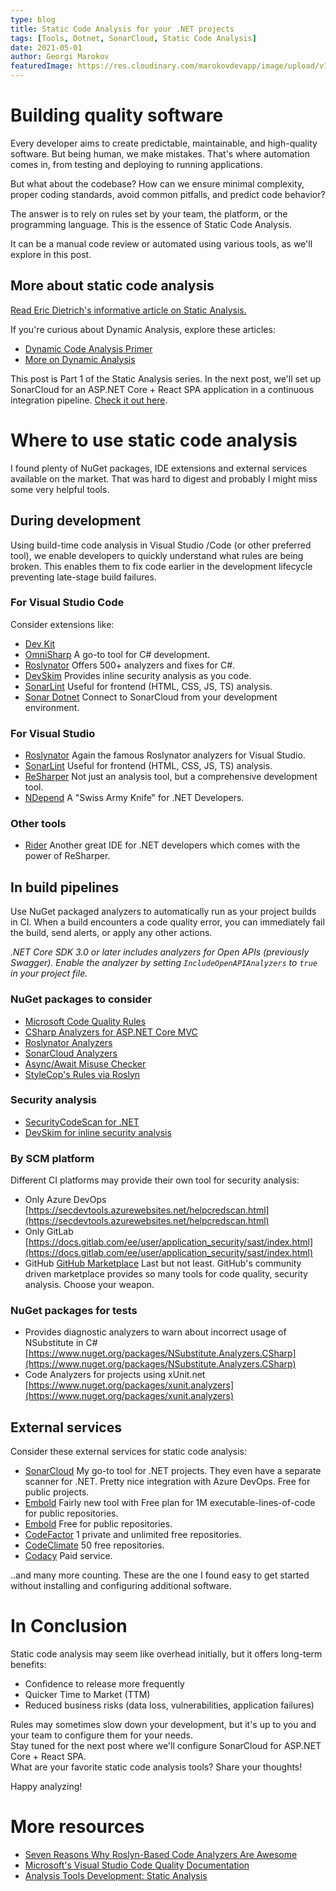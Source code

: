 ```yaml
---
type: blog
title: Static Code Analysis for your .NET projects
tags: [Tools, Dotnet, SonarCloud, Static Code Analysis]
date: 2021-05-01
author: Georgi Marokov
featuredImage: https://res.cloudinary.com/marokovdevapp/image/upload/v1697607446/Blogs/static-code-analysis_db4joo.png
---
```


# Building quality software

Every developer aims to create predictable, maintainable, and high-quality software. But being human, we make mistakes.
That's where automation comes in, from testing and deploying to running applications.

But what about the codebase? How can we ensure minimal complexity, proper coding standards, avoid common pitfalls, and
predict code behavior?

The answer is to rely on rules set by your team, the platform, or the programming language. This is the essence of
Static Code Analysis.

It can be a manual code review or automated using various tools, as we'll explore in this post.

## More about static code analysis

[Read Eric Dietrich's informative article on Static Analysis.](https://blog.ndepend.com/static-analysis-explanation-everyone/)

If you're curious about Dynamic Analysis, explore these articles:

- [Dynamic Code Analysis Primer](https://securityboulevard.com/2021/02/dynamic-code-analysis-a-primer/)
- [More on Dynamic Analysis](https://github.com/analysis-tools-dev/dynamic-analysis)

This post is Part 1 of the Static Analysis series. In the next post, we'll set up SonarCloud for an ASP.NET Core + React
SPA application in a continuous integration pipeline.
[Check it out here](/blogs/2021/06/analyze-aspnet-react-in-sonarcloud/).

# Where to use static code analysis

I found plenty of NuGet packages, IDE extensions and external services available on the market. That was hard to digest
and probably I might miss some very helpful tools.

## During development

Using build-time code analysis in Visual Studio /Code (or other preferred tool), we enable developers to quickly
understand what rules are being broken. This enables them to fix code earlier in the development lifecycle preventing
late-stage build failures.

### For Visual Studio Code

Consider extensions like:

- [Dev Kit](https://marketplace.visualstudio.com/items?itemName=ms-dotnettools.csdevkit)
- [OmniSharp](https://github.com/OmniSharp/omnisharp-roslyn) A go-to tool for C# development.
- [Roslynator](https://github.com/JosefPihrt/Roslynator) Offers 500+ analyzers and fixes for C#.
- [DevSkim](https://github.com/microsoft/devskim) Provides inline security analysis as you code.
- [SonarLint](https://www.sonarsource.com/products/sonarlint/features/vs-code/) Useful for frontend (HTML, CSS, JS, TS)
  analysis.
- [Sonar Dotnet](https://github.com/yagoluiz/sonar-dotnet-vscode/) Connect to SonarCloud from your development
  environment.

### For Visual Studio

- [Roslynator](https://github.com/JosefPihrt/Roslynator) Again the famous Roslynator analyzers for Visual Studio.
- [SonarLint](https://www.sonarsource.com/products/sonarlint/features/visual-studio/) Useful for frontend (HTML, CSS,
  JS, TS) analysis.
- [ReSharper](https://www.jetbrains.com/resharper/) Not just an analysis tool, but a comprehensive development tool.
- [NDepend](https://www.ndepend.com/) A "Swiss Army Knife" for .NET Developers.

### Other tools

- [Rider](https://www.jetbrains.com/rider/) Another great IDE for .NET developers which comes with the power of
  ReSharper.

## In build pipelines

Use NuGet packaged analyzers to automatically run as your project builds in CI. When a build encounters a code quality
error, you can immediately fail the build, send alerts, or apply any other actions.

_.NET Core SDK 3.0 or later includes analyzers for Open APIs (previously Swagger). Enable the analyzer by setting
`IncludeOpenAPIAnalyzers` to `true` in your project file._

### NuGet packages to consider

- [Microsoft Code Quality Rules](https://www.nuget.org/packages/Microsoft.CodeAnalysis.NetAnalyzers/)
- [CSharp Analyzers for ASP.NET Core MVC](https://www.nuget.org/packages/Microsoft.AspNetCore.Mvc.Api.Analyzers)
- [Roslynator Analyzers](https://www.nuget.org/packages/Roslynator.Analyzers)
- [SonarCloud Analyzers](https://www.nuget.org/packages/SonarAnalyzer.CSharp/)
- [Async/Await Misuse Checker](https://www.nuget.org/packages/AsyncFixer)
- [StyleCop's Rules via Roslyn](https://www.nuget.org/packages/StyleCop.Analyzers/)

### Security analysis

- [SecurityCodeScan for .NET](https://www.nuget.org/packages/SecurityCodeScan.VS2019/)
- [DevSkim for inline security analysis](https://www.nuget.org/packages/Microsoft.CST.DevSkim/)

### By SCM platform

Different CI platforms may provide their own tool for security analysis:

- Only Azure DevOps
  [https://secdevtools.azurewebsites.net/helpcredscan.html](https://secdevtools.azurewebsites.net/helpcredscan.html)
- Only GitLab
  [https://docs.gitlab.com/ee/user/application_security/sast/index.html](https://docs.gitlab.com/ee/user/application_security/sast/index.html)
- GitHub [GitHub Marketplace](https://github.com/marketplace?category=code-quality&type=apps) Last but not least.
  GitHub's community driven marketplace provides so many tools for code quality, security analysis. Choose your weapon.

### NuGet packages for tests

- Provides diagnostic analyzers to warn about incorrect usage of NSubstitute in C#
  [https://www.nuget.org/packages/NSubstitute.Analyzers.CSharp](https://www.nuget.org/packages/NSubstitute.Analyzers.CSharp)
- Code Analyzers for projects using xUnit.net
  [https://www.nuget.org/packages/xunit.analyzers](https://www.nuget.org/packages/xunit.analyzers)

## External services

Consider these external services for static code analysis:

- [SonarCloud](https://sonarcloud.io/) My go-to tool for .NET projects. They even have a separate scanner for .NET.
  Pretty nice integration with Azure DevOps. Free for public projects.
- [Embold](https://embold.io/) Fairly new tool with Free plan for 1M executable-lines-of-code for public repositories.
- [Embold](https://codebeat.co/) Free for public repositories.
- [CodeFactor](https://www.codefactor.io/) 1 private and unlimited free repositories.
- [CodeClimate](https://codeclimate.com/) 50 free repositories.
- [Codacy](https://www.codacy.com/) Paid service.

..and many more counting. These are the one I found easy to get started without installing and configuring additional
software.

# In Conclusion

Static code analysis may seem like overhead initially, but it offers long-term benefits:

- Confidence to release more frequently
- Quicker Time to Market (TTM)
- Reduced business risks (data loss, vulnerabilities, application failures)

Rules may sometimes slow down your development, but it's up to you and your team to configure them for your needs.  
Stay tuned for the next post where we'll configure SonarCloud for ASP.NET Core + React SPA.  
What are your favorite static code analysis tools? Share your thoughts!

Happy analyzing!

# More resources

- [Seven Reasons Why Roslyn-Based Code Analyzers Are Awesome](https://blog.tdwright.co.uk/2018/12/10/seven-reasons-that-roslyn-based-code-analysers-are-awesome/?preview=true)
- [Microsoft's Visual Studio Code Quality Documentation](https://docs.microsoft.com/en-us/visualstudio/code-quality/?view=vs-2019)
- [Analysis Tools Development: Static Analysis](https://github.com/analysis-tools-dev/static-analysis)
